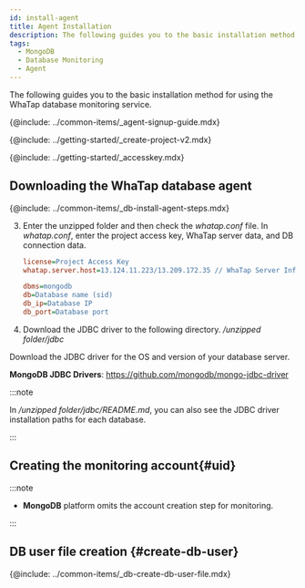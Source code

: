 ```yaml
---
id: install-agent
title: Agent Installation
description: The following guides you to the basic installation method for using the WhaTap database monitoring service.
tags:
  - MongoDB
  - Database Monitoring
  - Agent
---
```



The following guides you to the basic installation method for using the WhaTap database monitoring service.

{@include: ../common-items/_agent-signup-guide.mdx}  

<Youtube ko='RhU3f3d7k1A' en='wQbXDKNdDfA' ja='wQbXDKNdDfA' />

{@include: ../getting-started/_create-project-v2.mdx} 

{@include: ../getting-started/_accesskey.mdx} 

## Downloading the WhaTap database agent

{@include: ../common-items/_db-install-agent-steps.mdx} 

3.  Enter the unzipped folder and then check the _whatap.conf_ file. In _whatap.conf_, enter the project access key, WhaTap server data, and DB connection data.

    ```ini title='whatap.conf'
    license=Project Access Key
    whatap.server.host=13.124.11.223/13.209.172.35 // WhaTap Server Info

    dbms=mongodb
    db=Database name (sid)
    db_ip=Database IP
    db_port=Database port 
    ```

4.  Download the JDBC driver to the following directory. _/unzipped folder/jdbc_

  Download the JDBC driver for the OS and version of your database server.

**MongoDB JDBC Drivers**: https://github.com/mongodb/mongo-jdbc-driver

:::note

In _/unzipped folder/jdbc/README.md_, you can also see the JDBC driver installation paths for each database.

:::

## Creating the monitoring account{#uid}

:::note

-   **MongoDB** platform omits the account creation step for monitoring.

:::

## DB user file creation {#create-db-user}

{@include: ../common-items/_db-create-db-user-file.mdx} 
